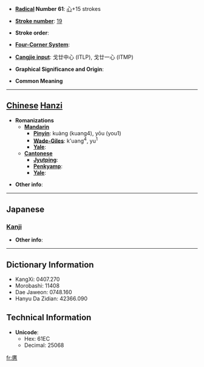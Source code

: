 * '''[[Wiktionary:Chinese radical index| Radical]] Number 61''': [[Wiktionary:Chinese radical index 心|心]]+15 strokes

* '''[[Wiktionary:Chinese total strokes index|Stroke number]]''': [[Wiktionary:Chinese total strokes index 19|19]]

* '''Stroke order''': 

* '''[[Wiktionary:Chinese four corner index|Four-Corner System]]''': 

* '''[[Wiktionary:Chinese Cangjie index|Cangjie input]]''': 戈廿中心 (ITLP), 戈廿一心 (ITMP)

* '''Graphical Significance and Origin''': 

* '''Common Meaning'''

----

== [[Chinese]] [[Hanzi]] ==

* '''Romanizations'''
** '''[[Mandarin]]'''
*** '''[[Pinyin]]''': kuàng (kuang4), yōu (you1)
*** '''[[Wade-Giles]]''': k'uang<sup>4</sup>, yu<sup>1</sup>
*** '''[[Yale]]''': 
** '''[[Cantonese]]'''
*** '''[[Jyutping]]''':
*** '''[[Penkyamp]]''': 
*** '''[[Yale]]''': 

* '''Other info''': 

----

==Japanese==
===[[Kanji]]===
{{kanji|on readings=[[こう]] (kō), [[かう]] (kau)|kun readings=[[ひろい]] (hiroi), [[おおきい]] (ookii), [[むなし]] (munashi), [[つよい]] (tsuyoi)}}

* '''Other info''':  

----

== Dictionary Information ==

* KangXi: 0407.270
* Morobashi: 11408
* Dae Jaweon: 0748.160
* Hanyu Da Zidian: 42366.090

== Technical Information ==

* '''Unicode''':
** Hex: 61EC
** Decimal: 25068

[[fr:懬]]